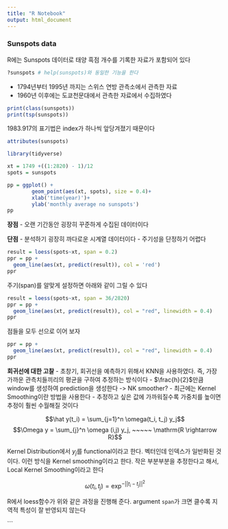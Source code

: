 ```yaml
---
title: "R Notebook"
output: html_document
---
```


### Sunspots data

R에는 Sunspots 데이터로 태양 흑점 개수를 기록한 자료가 포함되어 있다
```r
?sunspots # help(sunspots)와 동일한 기능을 한다
```
- 1794년부터 1995년 까지는 스위스 연방 관측소에서 관측한 자료
- 1960년 이후에는 도쿄천문대에서 관측한 자료에서 수집하였다
```r
print(class(sunspots))
print(tsp(sunspots))
```
1983.917의 표기법은 index가 하나씩 앞당겨졌기 때문이다
```r
attributes(sunspots)
```
```r
library(tidyverse)

xt = 1749 +((1:2820) - 1)/12
spots = sunspots

pp = ggplot() +
        geom_point(aes(xt, spots), size = 0.4)+
        xlab('time(year)')+
        ylab('monthly average no sunspots')
pp
```
**장점**
- 오랜 기간동안 굉장히 꾸준하게 수집된 데이터이다

**단점**
- 분석하기 굉장히 까다로운 시계열 데이터이다
- 주기성을 단정하기 어렵다

```r
result = loess(spots~xt, span = 0.2)
ppr = pp +
  geom_line(aes(xt, predict(result)), col = 'red')
ppr
```
주기(span)를 알맞게 설정하면 아래와 같이 그릴 수 있다
```r
result = loess(spots~xt, span = 36/2820)
ppr = pp +
  geom_line(aes(xt, predict(result)), col = "red", linewidth = 0.4)
ppr
```
점들을 모두 선으로 이어 보자
```r
ppr = pp +
  geom_line(aes(xt, predict(result)), col = "red", linewidth = 0.4)
ppr
```
**회귀선에 대한 고찰**
- 초창기, 회귀선을 예측하기 위해서 KNN을 사용하였다. 즉, 가장 가까운 관측치들끼리의 평균을 구하여 추정하는 방식이다
- $\frac{h}{2}$만큼 window를 생성하여 prediction을 생성한다 -> NK smoother?
- 최근에는 Kernel Smoothing이란 방법을 사용한다
  - 추정하고 싶은 값에 가까워질수록 가중치를 높이면 추정이 훨씬 수월해질 것이다

$$\hat y(t_i) = \sum_{j=1}^n \omega(t_i, t_j) y_j$$
$$\Omega y = \sum_{j}^n \omega (i,j) y_j, ~~~~~ \mathrm{R \rightarrow R}$$

Kernel Distribution에서 $y_j$를 functional이라고 한다. 벡터인데 인덱스가 일반화된 것이다. 이런 방식을 Kernel smoothing이라고 한다. 작은 부분부분을 추정한다고 해서, Local Kernel Smoothing이라고 한다

$$\omega(t_i, t_j) = \exp ^{-||t_i - t_j||^2}$$

R에서 loess함수가 위와 같은 과정을 진행해 준다. argument `span`가 크면 클수록 지역적 특성이 잘 반영되지 않는다

```